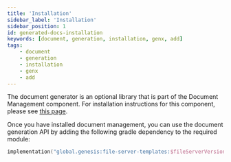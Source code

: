 ```yaml
---
title: 'Installation'
sidebar_label: 'Installation'
sidebar_position: 1
id: generated-docs-installation
keywords: [document, generation, installation, genx, add]
tags:
    - document
    - generation
    - installation
    - genx
    - add
---
```


The document generator is an optional library that is part of the Document Management component. For installation instructions for this component, please see [this page](../../doc-management/doc-management-installation).

Once you have installed document management, you can use the document generation API by adding the following gradle dependency to the required module:
```kotlin
implementation("global.genesis:file-server-templates:$fileServerVersion")
```